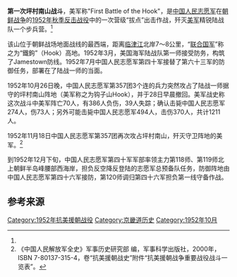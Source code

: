 {{primarysources|time=2016-05-16T12:48:50+00:00}}
{{noteTA
|1=zh:北朝鲜; zh-hans:朝鲜; zh-hant:北韓;
|2=zh:南朝鲜; zh-hans:韩国; zh-hant:南韓;
|3 =zh:朝鮮戰爭; zh-cn:朝鲜战争; zh-tw:韓戰; zh-hk:韓戰; zh-sg:韩战;
|4=zh-hans:朝鲜半岛; zh-hant:朝鮮半島;
|5=zh-hans:朝鲜民主主义人民共和国; zh-hant:朝鮮民主主義人民共和國;
|6=zh:南北朝鲜; zh-hans:朝鲜半岛南北; zh-hant:南北韓;
|8=zh-hans:朝鲜军事; zh-hant:北韓軍事;
|9=zh-hans:韩国国军; zh-hant:韓國國軍;
|10=zh-hans:朝鲜战场; zh-hant:韓國戰場;
|11=zh-hans:朝鲜民族; zh-hant:韓民族;
|12=zh:朝鲜半岛北部地区; zh-hans:朝鲜半岛北部; zh-hant:北韓地區;
|13=zh:朝鲜半岛南部地区; zh-hans:朝鲜半岛南部; zh-hant:南韓地區;
}} 
{{Infobox Military Conflict
|campaign=
|image=[[File:Battle_of_the_Hook_28-29_May_1953.png|300px]]
|caption=
|conflict=第一次坪村南山战斗
|date=1952年10月26日
|place= [[京畿道|京畿道]][[长湍郡|长湍郡]]长道面项洞里坪村南山
|result= [[中国人民志愿军|中国人民志愿军]]胜利
|combatant1=[[中国人民志愿军|中国人民志愿军]]第40军119师第357团3个连<ref name="军事科学院" />
|combatant2=[[美国海军陆战队|美国海军陆战队]]第1师
|commander1=待补充
|commander2=师长Edwin A. Pollock少将
|strength1=3个步兵连<ref name="军事科学院" />
|strength2=1个步兵营
|casualties1=美军数据：确认击毙中国人民志愿军274人，伤73人；另外可能击毙中国人民志愿军494人，击伤370人，共计1211人。
|casualties2=美军数据：美军阵亡70人，有386人负伤，39人失踪
|}}

'''第一次坪村南山战斗'''，美军称"First Battle of the Hook"，是[[中国人民志愿军|中国人民志愿军]]在[[朝鲜战争|朝鲜战争]]的[[朝鲜战争1952年秋季战役|1952年秋季反击战役]]中的一次营级“拔点”出击作战，歼灭[[美军|美军]]精锐陆战队一个步兵营。<ref name="军事科学院" />
 
该山位于朝鲜战场地面战线的最西端，距离[[临津江|临津江]]北岸7～8公里，“[[联合国军|联合国军]]”称之为“鐵鉤”（Hook）高地。1952年3月，美国海军陆战队第一师接受防务，构筑了Jamestown防线。1952年7月中国人民志愿军第四十军接替了第六十三军的防御任务，部署在了陆战一师的当面。

1952年10月26日晚，中国人民志愿军第357团3个连的兵力突然攻占了陆战一师据守的坪村南山阵地（美军称之为钩子山Hook），并于28日早晨撤回。美军战史称这次战斗中美军阵亡70人，有386人负伤，39人失踪；确认击毙中国人民志愿军274人，伤73人；另外可能击毙中国人民志愿军494人，击伤370人，共计1211人。

1952年11月18日中国人民志愿军第357团再次攻占坪村南山，歼灭守卫阵地的美军。<ref name="军事科学院">《中国人民解放军全史》军事历史研究部 编，军事科学出版社，2000年，ISBN 7-80137-315-4，卷“抗美援朝战史”附件“抗美援朝战争重要战役战斗一览表”。</ref>

到1952年12月下旬，中国人民志愿军第四十军军部率领主力第118师、第119师北上朝鲜半岛峰腰部西海岸，担负反空降反登陆的志愿军总预备队任务，防御阵地由中国人民志愿军第四十六军接防，第120师调归第四十六军担负第一线守备作战。

== 参考来源 ==
{{reflist}}


{{朝鲜战争}}

[[Category:1952年抗美援朝战役|Category:1952年抗美援朝战役]] 
[[Category:京畿道历史|Category:京畿道历史]]
[[Category:1952年10月|Category:1952年10月]]